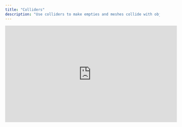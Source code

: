```yaml
---
title: "Colliders"
description: "Use colliders to make empties and meshes collide with objects or detect when other colliders intersect with them. "
---
```


<iframe width="560" height="315" src="https://www.youtube.com/embed/0ROTFxaJem4?si=aYr45TMTVdNJhfeP" title="YouTube video player" frameborder="0" allow="accelerometer; autoplay; clipboard-write; encrypted-media; gyroscope; picture-in-picture; web-share" referrerpolicy="strict-origin-when-cross-origin" allowfullscreen />

## Using colliders

<AccordionGroup>
  <Accordion title="Turning on colliders" defaultOpen={false}>
    1. Select any object, empty, or light in the Editor scene&#x20;

    2. Go to the Properties Panel&#x20;

    3. Find the "Colliders" section

    4. Press the **+** button to add a collider to the scene ![](/images/find-collider.png)
  </Accordion>

  <Accordion title="Viewing colliders in a scene" defaultOpen={false}>
    When colliders are turned, on a rainbow box outline will represent them in the scene. You can have multiple colliders in a scene or on a single object.

    ![](/images/collider-in-scene.png)
  </Accordion>
</AccordionGroup>

## Collider types

In Bezi their are two types of colliders; trigger colliders and solid colliders. By default, colliders  default to the trigger collider. Click the **dotted circle** icon to switch collider types.&#x20;

<AccordionGroup>
  <Accordion title="Trigger colliders" defaultOpen={false}>
    Trigger colliders detect when another collider, trigger or solid, enters its space. These colliders can trigger actions in a scene.

    ![](/images/trigger-collider.png)
  </Accordion>

  <Accordion title="Solid colliders" defaultOpen={false}>
    Solid colliders enable objects to collide with other solid colliders. Solid colliders have mass, friction, and bounce. When physics are enabled you can change these parameters to change the effect of the collider.

    ![](/images/solid-collider.png)
  </Accordion>
</AccordionGroup>

## Collider shapes

## Collider parameters